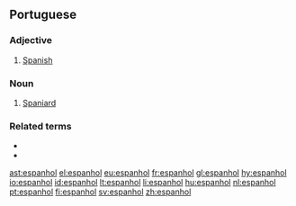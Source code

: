 ==Portuguese==

===Adjective===
{{pt-adj|f=espanhola|pl=espanhóis}}

# [[Spanish]]

===Noun===
{{pt-noun}}

# [[Spaniard]]

===Related terms===
* {{l|pt|Espanha}}
* {{l|pt|espanholismo}}

[[ast:espanhol]]
[[el:espanhol]]
[[eu:espanhol]]
[[fr:espanhol]]
[[gl:espanhol]]
[[hy:espanhol]]
[[io:espanhol]]
[[id:espanhol]]
[[lt:espanhol]]
[[li:espanhol]]
[[hu:espanhol]]
[[nl:espanhol]]
[[pt:espanhol]]
[[fi:espanhol]]
[[sv:espanhol]]
[[zh:espanhol]]